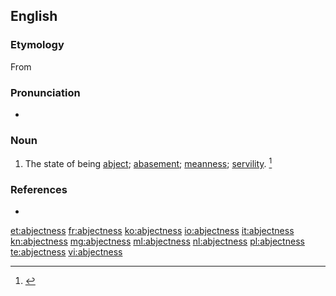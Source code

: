 ==English==

===Etymology===
From {{suffix|abject|ness|lang=en}}

===Pronunciation===
* {{a|US}} {{IPA|/æbˈd͡ʒɛkt.nəs/|lang=en}}

===Noun===
{{en-noun|-}}

# The state of being [[abject]]; [[abasement]]; [[meanness]]; [[servility]]. {{defdate|Late 16<sup>th</sup> century.}}<ref name=SOED>{{R:SOED5|page=5}}</ref>

===References===
<references/>
* {{R:Webster 1913}}

[[et:abjectness]]
[[fr:abjectness]]
[[ko:abjectness]]
[[io:abjectness]]
[[it:abjectness]]
[[kn:abjectness]]
[[mg:abjectness]]
[[ml:abjectness]]
[[nl:abjectness]]
[[pl:abjectness]]
[[te:abjectness]]
[[vi:abjectness]]